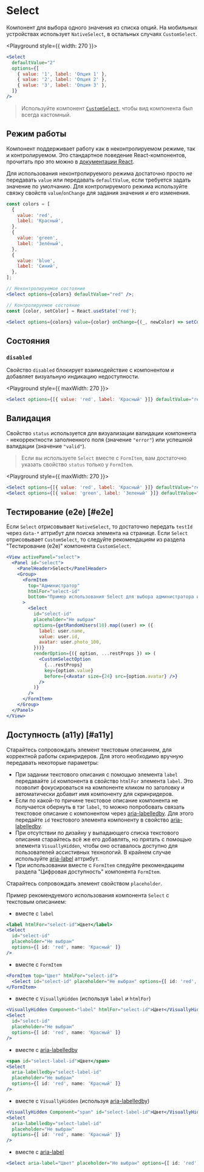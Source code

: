 <Overview>

# Select

Компонент для выбора одного значения из списка опций.
На мобильных устройствах использует `NativeSelect`, в остальных случаях `CustomSelect`.

</Overview>

<Playground style={{ width: 270 }}>
  ```jsx
  <Select
    defaultValue="2"
    options={[
      { value: '1', label: 'Опция 1' },
      { value: '2', label: 'Опция 2' },
      { value: '3', label: 'Опция 3' },
    ]}
  />
  ```
</Playground>

> Используйте компонент [`CustomSelect`](/components/custom-select), чтобы вид компонента был всегда кастомный.

## Режим работы

Компонент поддерживает работу как в неконтролируемом режиме, так и контролируемом. Это стандартное поведение
React-компонентов, прочитать про это можно в [документации React](https://react.dev/reference/react-dom/components/input#controlling-an-input-with-a-state-variable).

Для использования неконтролируемого режима достаточно просто _не_ передавать `value` или передавать `defaultValue`, если
требуется задать значение по умолчанию.
Для контролируемого режима используйте связку свойств `value`/`onChange` для задания значения и его изменения.

```jsx
const colors = [
  {
    value: 'red',
    label: 'Красный',
  },
  {
    value: 'green',
    label: 'Зелёный',
  },
  {
    value: 'blue',
    label: 'Синий',
  },
];

// Неконтролируемое состояние
<Select options={colors} defaultValue="red" />;

// Контролируемое состояние
const [color, setColor] = React.useState('red');

<Select options={colors} value={color} onChange={(_, newColor) => setColor(newColor)} />;
```

## Состояния

### `disabled`

Свойство `disabled` блокирует взаимодействие с компонентом и добавляет визуальную индикацию недоступности.

<Playground style={{ maxWidth: 270 }}>
  ```jsx
  <Select options={[{ value: 'red', label: 'Красный' }]} defaultValue="red" disabled />
  ```
</Playground>

## Валидация

Свойство `status` используется для визуализации валидации компонента - некорректности заполненного поля (значение `"error"`)
или успешной валидации (значение `"valid"`).

> Если вы используете `Select` вместе с `FormItem`, вам достаточно указать свойство `status` только у `FormItem`.

<Playground style={{ maxWidth: 270 }}>
  ```jsx
  <Select options={[{ value: 'red', label: 'Красный' }]} defaultValue="red" status="error" />
  <Select options={[{ value: 'green', label: 'Зеленый' }]} defaultValue="green" status="valid" />
  ```
</Playground>

## Тестирование (e2e) [#e2e]

Если `Select` отрисовывает `NativeSelect`, то достаточно передать `testId` через `data-*` аттрибут для поиска элемента на странице.
Если `Select` отрисовывает `CustomSelect`, то следуйте рекомендациям из раздела "Тестирование (e2e)" компонента `CustomSelect`.

```jsx
<View activePanel="select">
  <Panel id="select">
    <PanelHeader>Select</PanelHeader>
    <Group>
      <FormItem
        top="Администратор"
        htmlFor="select-id"
        bottom="Пример использования Select для выбора администратора из списка"
      >
        <Select
          id="select-id"
          placeholder="Не выбран"
          options={getRandomUsers(10).map((user) => ({
            label: user.name,
            value: user.id,
            avatar: user.photo_100,
          }))}
          renderOption={({ option, ...restProps }) => (
            <CustomSelectOption
              {...restProps}
              key={option.value}
              before={<Avatar size={24} src={option.avatar} />}
            />
          )}
        />
      </FormItem>
    </Group>
  </Panel>
</View>
```

## Доступность (a11y) [#a11y]

Старайтесь сопровождать элемент текстовым описанием, для корректной работы скринридеров.
Для этого необходимо вручную передавать некоторые параметры:

- При задании текстового описания с помощью элемента `label` передавайте `id` компонента в свойство `htmlFor` элемента `label`.
  Это позволит фокусироваться на компоненте кликом по заголовку и автоматически добавит имя компоненту для скринридеров.
- Если по какой-то причине текстовое описание компонента не получается обернуть в тэг `label`, то можно попробовать связать
  текстовое описание с компонентом через [aria-labelledby](https://developer.mozilla.org/en-US/docs/Web/Accessibility/ARIA/Attributes/aria-labelledby).
  Для этого передайте `id` текстового элемента компоненту в свойство [aria-labelledby](https://developer.mozilla.org/en-US/docs/Web/Accessibility/ARIA/Attributes/aria-labelledby).
- При отсутствии по дизайну у выпадающего списка текстового описания старайтесь всё же его добавлять,
  но прятать с помощью элемента `VisuallyHidden`, чтобы оно оставалось доступно для пользователей ассистивных технологий.
  В крайнем случае используйте [aria-label](https://developer.mozilla.org/en-US/docs/Web/Accessibility/ARIA/Attributes/aria-label) аттрибут.
- При использовании вместе с `FormItem` следуйте рекомендациям раздела "Цифровая доступность" компонента `FormItem`.

Старайтесь сопровождать элемент свойством `placeholder`.

Пример рекомендуемого использования компонента `Select` с текстовым описанием:

- вместе с `label`

```jsx
<label htmlFor="select-id">Цвет</label>
<Select
  id="select-id"
  placeholder="Не выбран"
  options={[ id: 'red', name: 'Красный' ]}
/>
```

- вместе с `FormItem`

```jsx
<FormItem top="Цвет" htmlFor="select-id">
  <Select id="select-id" placeholder="Не выбран" options={[ id: 'red', name: 'Красный' ]} />
</FormItem>
```

- вместе с `VisuallyHidden` (используя `label` и `htmlFor`)

```jsx
<VisuallyHidden Component="label" htmlFor="select-id">Цвет</VisuallyHidden>
<Select
  id="select-id"
  placeholder="Не выбран"
  options={[ id: 'red', name: 'Красный' ]}
/>
```

- вместе с [aria-labelledby](https://developer.mozilla.org/en-US/docs/Web/Accessibility/ARIA/Attributes/aria-labelledby)

```jsx
<span id="select-label-id">Цвет</span>
<Select
  aria-labelledby="select-label-id"
  placeholder="Не выбран"
  options={[ id: 'red', name: 'Красный' ]}
/>
```

- вместе с `VisuallyHidden` (используя [aria-labelledby](https://developer.mozilla.org/en-US/docs/Web/Accessibility/ARIA/Attributes/aria-labelledby))

```jsx
<VisuallyHidden Component="span" id="select-label-id">Цвет</VisuallyHidden>
<Select
  aria-labelledby="select-label-id"
  placeholder="Не выбран"
  options={[ id: 'red', name: 'Красный' ]}
/>
```

- вместе с [aria-label](https://developer.mozilla.org/en-US/docs/Web/Accessibility/ARIA/Attributes/aria-label)

```jsx
<Select aria-label="Цвет" placeholder="Не выбран" options={[ id: 'red', name: 'Красный' ]} />
```
